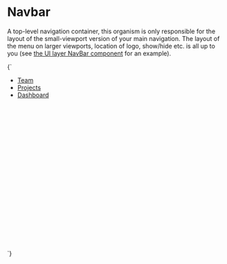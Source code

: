 
<Meta title="Organisms/Navbar" />

# Navbar

A top-level navigation container, this organism is only responsible for the layout of the small-viewport version of your main navigation. The layout of the menu on larger viewports, location of logo, show/hide etc. is all up to you (see [the UI layer NavBar component](/docs/ui-navigation-navbar--navbar) for an example).

<Canvas>
  <Story name="Navbar">
    {`
      <div style="min-height:25rem;">
        <div class="u-relative">
          <ul class="u-flex u-flex-col u-list-none o-navbar u-padding-s u-bg-gray-darker" id="navbar-1">
            <li class="u-margin-s-bottom">
              <a href="/" class="a-button a-button--large a-button--secondary" aria-current="page">Team</a>
            </li>
            <li class="u-margin-s-bottom">
              <a href="/" class="a-button a-button--large a-button--secondary">Projects</a>
            </li>
            <li class="u-margin-s-bottom">
              <a href="/" class="a-button a-button--large a-button--secondary">Dashboard</a>
            </li>
          </ul>
        </div>
      </div>
    `}
  </Story>
</Canvas>
